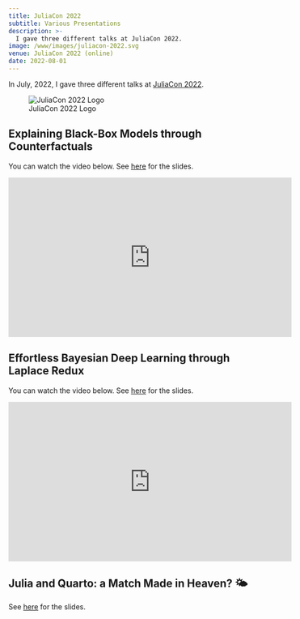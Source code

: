 ```yaml
---
title: JuliaCon 2022
subtitle: Various Presentations
description: >-
  I gave three different talks at JuliaCon 2022.
image: /www/images/juliacon-2022.svg
venue: JuliaCon 2022 (online)
date: 2022-08-01
---
```


In July, 2022, I gave three different talks at [JuliaCon 2022](https://juliacon.org/2022/){target="_blank"}.

![JuliaCon 2022 Logo](/www/images/juliacon-2022.svg)

## Explaining Black-Box Models through Counterfactuals

You can watch the video below. See [here](counterfactuals.qmd){target="_blank"} for the slides.

<iframe width="560" height="315" src="https://www.youtube.com/embed/C3JAMnb5Eqg" title="YouTube video player" frameborder="0" allow="accelerometer; autoplay; clipboard-write; encrypted-media; gyroscope; picture-in-picture" allowfullscreen></iframe>

## Effortless Bayesian Deep Learning through Laplace Redux

You can watch the video below. See [here](laplace.qmd){target="_blank"} for the slides.

<iframe width="560" height="315" src="https://www.youtube.com/embed/oWko8FRj_64" title="YouTube video player" frameborder="0" allow="accelerometer; autoplay; clipboard-write; encrypted-media; gyroscope; picture-in-picture" allowfullscreen></iframe>


## Julia and Quarto: a Match Made in Heaven? 🌤️

See [here](quarto.qmd){target="_blank"} for the slides.